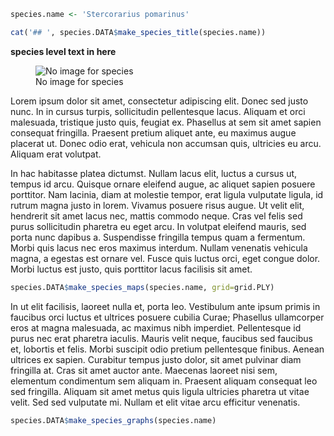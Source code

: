 ```r
species.name <- 'Stercorarius pomarinus'
```

```r
cat('## ', species.DATA$make_species_title(species.name))
```

**species level text in here**

![No image for species](assets/missing.png)

Lorem ipsum dolor sit amet, consectetur adipiscing elit. Donec sed justo nunc. In in cursus turpis, sollicitudin pellentesque lacus. Aliquam et orci malesuada, tristique justo quis, feugiat ex. Phasellus at sem sit amet sapien consequat fringilla. Praesent pretium aliquet ante, eu maximus augue placerat ut. Donec odio erat, vehicula non accumsan quis, ultricies eu arcu. Aliquam erat volutpat.

In hac habitasse platea dictumst. Nullam lacus elit, luctus a cursus ut, tempus id arcu. Quisque ornare eleifend augue, ac aliquet sapien posuere porttitor. Nam lacinia, diam at molestie tempor, erat ligula vulputate ligula, id rutrum magna justo in lorem. Vivamus posuere risus augue. Ut velit elit, hendrerit sit amet lacus nec, mattis commodo neque. Cras vel felis sed purus sollicitudin pharetra eu eget arcu. In volutpat eleifend mauris, sed porta nunc dapibus a. Suspendisse fringilla tempus quam a fermentum. Morbi quis lacus nec eros maximus interdum. Nullam venenatis vehicula magna, a egestas est ornare vel. Fusce quis luctus orci, eget congue dolor. Morbi luctus est justo, quis porttitor lacus facilisis sit amet.

```r
species.DATA$make_species_maps(species.name, grid=grid.PLY)
```

In ut elit facilisis, laoreet nulla et, porta leo. Vestibulum ante ipsum primis in faucibus orci luctus et ultrices posuere cubilia Curae; Phasellus ullamcorper eros at magna malesuada, ac maximus nibh imperdiet. Pellentesque id purus nec erat pharetra iaculis. Mauris velit neque, faucibus sed faucibus et, lobortis et felis. Morbi suscipit odio pretium pellentesque finibus. Aenean ultrices ex sapien. Curabitur tempus justo dolor, sit amet pulvinar diam fringilla at. Cras sit amet auctor ante. Maecenas laoreet nisi sem, elementum condimentum sem aliquam in. Praesent aliquam consequat leo sed fringilla. Aliquam sit amet metus quis ligula ultricies pharetra ut vitae velit. Sed sed vulputate mi. Nullam et elit vitae arcu efficitur venenatis.

```r
species.DATA$make_species_graphs(species.name)
```
